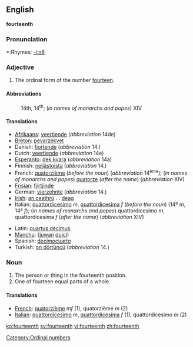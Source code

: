 ==English==
'''fourteenth'''

===Pronunciation===
*:Rhymes: [[Rhymes:English:-iːnθ|-iːnθ]]

===Adjective===

# The ordinal form of the number [[fourteen]].

====Abbreviations====
:14th, 14<sup>th</sup>; (''in names of monarchs and popes'') XIV

====Translations====
{{top}}
* [[Afrikaans]]: [[veertiende]] (''abbreviation'' 14de)
* [[Breton]]: [[pevarzekvet]]
* Danish: [[fjortende]] (''abbreviation'' 14.)
* Dutch: [[veertiende]] (''abbreviation'' 14e)
* [[Esperanto]]: [[dek kvara]] (''abbreviation'' 14a)
* Finnish: [[neljästoista]] (''abbreviation'' 14.)
* French: [[quatorzième]] (''before the noun'') (''abbreviation'' 14<sup>ème</sup>); (''in names of monarchs and popes'') [[quatorze]] (''after the name'') (''abbreviation'' XIV)
* [[Frisian]]: [[fjirtjinde]]
* German: [[vierzehnte]] (''abbreviation'' 14.)
* [[Irish]]: [[an ceathrú]] ... [[deag]]
* Italian: [[quattordicesimo]] ''m'', [[quattordicesima]] ''f'' (''before the noun'') (14º ''m'', 14ª ''f''); (''in names of monarchs and popes'') quattordicesimo ''m'', quattordicesima ''f'' (''after the name'') (''abbreviation'' XIV)
{{mid}}
* Latin: [[quartus decimus]]
* [[Manchu]]: ([[juwan]] [[duici]])
* Spanish: [[decimocuarto]]
* Turkish: [[on dörtüncü]] (''abbreviation'' 14.)
{{bottom}}

===Noun===

#The person or thing in the fourteenth position.
#One of fourteen equal parts of a whole.

====Translations====

*[[French]]: [[quatorzième]] ''mf'' (1), quatorzième ''m'' (2)
*[[Italian]]: [[quattordicesimo]] ''m'', [[quattordicesima]] ''f'' (1), quattordicesimo ''m'' (2)

[[Category:Ordinal numbers]]

[[ko:fourteenth]]
[[sv:fourteenth]]
[[vi:fourteenth]]
[[zh:fourteenth]]